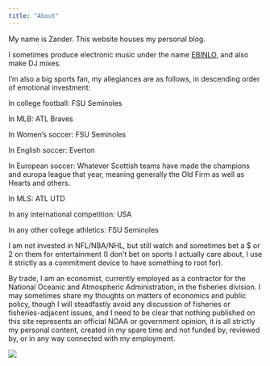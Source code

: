 ```yaml
---
title: "About"
---
```


My name is Zander. This website houses my personal blog.

I sometimes produce electronic music under the name [EBINLO](ebinlo.com), and also make DJ mixes.

I'm also a big sports fan, my allegiances are as follows, in descending order of emotional investment:

In college football: FSU Seminoles

In MLB: ATL Braves

In Women's soccer: FSU Seminoles

In English soccer: Everton

In European soccer: Whatever Scottish teams have made the champions and europa league that year, meaning generally the Old Firm as well as Hearts and others.

In MLS: ATL UTD

In any international competition: USA

In any other college athletics: FSU Seminoles

I am not invested in NFL/NBA/NHL, but still watch and sometimes bet a \$ or 2 on them for entertainment (I don't bet on sports I actually care about, I use it strictly as a commitment device to have something to root for).

By trade, I am an economist, currently employed as a contractor for the National Oceanic and Atmospheric Administration, in the fisheries division. I may sometimes share my thoughts on matters of economics and public policy, though I will steadfastly avoid any discussion of fisheries or fisheries-adjacent issues, and I need to be clear that nothing published on this site represents an official NOAA or government opinion, it is all strictly my personal content, created in my spare time and not funded by, reviewed by, or in any way connected with my employment.

![](IMG_2540.jpeg){fig-alt="Me at afternoon tea outside Exeter Cathedral"}
